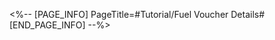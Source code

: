 <%-- [PAGE_INFO]
PageTitle=#Tutorial/Fuel Voucher Details#
[END_PAGE_INFO] --%>
{{Tutorial
|sort      = 322401
|title     = Fuel Voucher Details
|subtitle  = 
|type      = 
|about     = 
|image1    = Tutorial Fuel Voucher Details 1.png{{subst:void|<!--$UPLOAD:<<SpriteOutput/TutorialPic/TutorialPage_322401.png>-<Tutorial Fuel Voucher Details 1.png>-<Tutorial Files>>-->}}
|text1     = Using a {{Color|h|nobold=1|Fuel Voucher}} lets you quickly farm upgrade materials from {{Color|h|nobold=1|Calyx / Stagnant Shadows}}.
|image2    = Tutorial Fuel Voucher Details 2.png{{subst:void|<!--$UPLOAD:<<SpriteOutput/TutorialPic/TutorialPage_322403.png>-<Tutorial Fuel Voucher Details 2.png>-<Tutorial Files>>-->}}
|text2     = On the Character Build Screen, you can use Quick Farm to obtain missing {{Color|h|nobold=1|Calyx / Stagnant Shadow}} materials.
|image3    = Tutorial Fuel Voucher Details 3.png{{subst:void|<!--$UPLOAD:<<SpriteOutput/TutorialPic/TutorialPage_322402.png>-<Tutorial Fuel Voucher Details 3.png>-<Tutorial Files>>-->}}
|text3     = When you trigger Starlit Homecoming, you'll get a set number of Fuel Vouchers. {{Color|h|nobold=1|Any unused vouchers will be removed}} once Starlit Homecoming ends.
}}